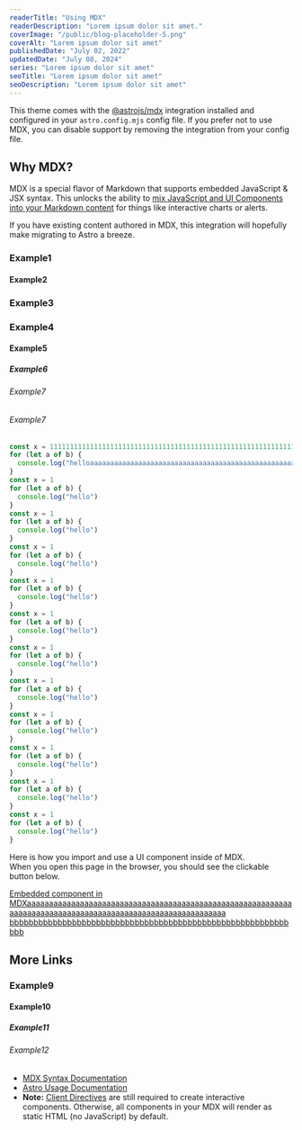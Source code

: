 ```yaml
---
readerTitle: "Using MDX"
readerDescription: "Lorem ipsum dolor sit amet."
coverImage: "/public/blog-placeholder-5.png"
coverAlt: "Lorem ipsum dolor sit amet"
publishedDate: "July 02, 2022"
updatedDate: "July 08, 2024"
series: "Lorem ipsum dolor sit amet"
seoTitle: "Lorem ipsum dolor sit amet"
seoDescription: "Lorem ipsum dolor sit amet"
---
```


This theme comes with the [@astrojs/mdx](https://docs.astro.build/en/guides/integrations-guide/mdx/) integration installed and configured in your `astro.config.mjs` config file. If you prefer not to use MDX, you can disable support by removing the integration from your config file.

## Why MDX?

MDX is a special flavor of Markdown that supports embedded JavaScript & JSX syntax. This unlocks the ability to [mix JavaScript and UI Components into your Markdown content](https://docs.astro.build/en/guides/markdown-content/#mdx-features) for things like interactive charts or alerts.

If you have existing content authored in MDX, this integration will hopefully make migrating to Astro a breeze.


### Example1 <AnchorLink slug="example"/>

#### Example2 <AnchorLink slug="example"/>

### Example3 <AnchorLink slug="example"/>

### Example4 <AnchorLink slug="example"/>

#### Example5 <AnchorLink slug="example"/>

##### Example6 <AnchorLink slug="example"/>

###### Example7 <AnchorLink slug="example"/>

###### Example7 <AnchorLink slug="example"/>

```js showLineNumbers
const x = 1111111111111111111111111111111111111111111111111111111111111111111111111111111111111111111111111111111111111111111111111111111111111111111111111111111111
for (let a of b) {
  console.log("helloaaaaaaaaaaaaaaaaaaaaaaaaaaaaaaaaaaaaaaaaaaaaaaaaaaaaaaaaaaaaaaaaaaaaaaaaaaaaaaaaaaaaaaaaaaaaaaaaaaaaaaaaaaaaaaaaaaaaaaaaaaaaaaaaaaaaaaaaaaaaaaaaaaaaaaaaa")
}
const x = 1
for (let a of b) {
  console.log("hello")
}
const x = 1
for (let a of b) {
  console.log("hello")
}
const x = 1
for (let a of b) {
  console.log("hello")
}
const x = 1
for (let a of b) {
  console.log("hello")
}
const x = 1
for (let a of b) {
  console.log("hello")
}
const x = 1
for (let a of b) {
  console.log("hello")
}
const x = 1
for (let a of b) {
  console.log("hello")
}
const x = 1
for (let a of b) {
  console.log("hello")
}
const x = 1
for (let a of b) {
  console.log("hello")
}
const x = 1
for (let a of b) {
  console.log("hello")
}
const x = 1
for (let a of b) {
  console.log("hello")
}
```

Here is how you import and use a UI component inside of MDX.  
When you open this page in the browser, you should see the clickable button below.

<a href="#" onclick="alert('clicked!')">
  Embedded component in MDXaaaaaaaaaaaaaaaaaaaaaaaaaaaaaaaaaaaaaaaaaaaaaaaaaaaaaaaaaaaaaaaaaaaaaaaaaaaaaaaaaaaaaaaaaaaaaaaaaaaaaaaaaaaaa
  bbbbbbbbbbbbbbbbbbbbbbbbbbbbbbbbbbbbbbbbbbbbbbbbbbbbbbbbbbbbb
</a>

## More Links

### Example9 <AnchorLink slug="example"/>

#### Example10 <AnchorLink slug="example"/>

##### Example11 <AnchorLink slug="example"/>

###### Example12 <AnchorLink slug="example"/>

- [MDX Syntax Documentation](https://mdxjs.com/docs/what-is-mdx)
- [Astro Usage Documentation](https://docs.astro.build/en/guides/markdown-content/#markdown-and-mdx-pages)
- **Note:** [Client Directives](https://docs.astro.build/en/reference/directives-reference/#client-directives) are still required to create interactive components. Otherwise, all components in your MDX will render as static HTML (no JavaScript) by default.
